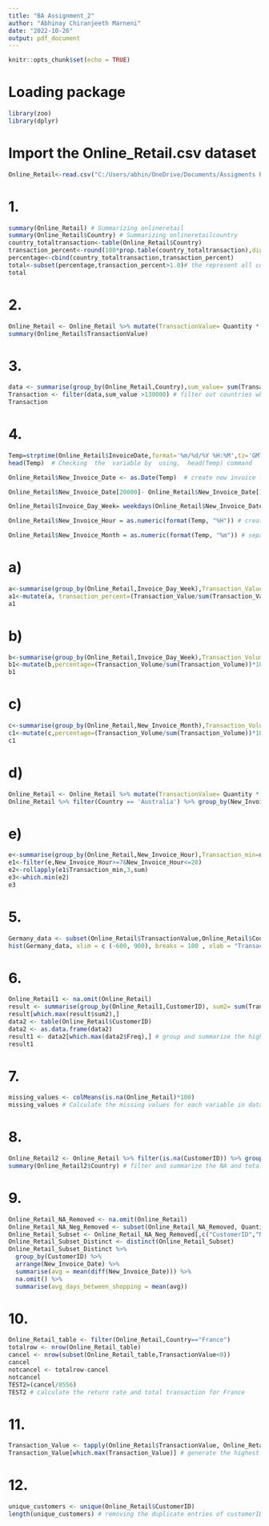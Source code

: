 ---
title: "BA Assignment_2"
author: "Abhinay Chiranjeeth Marneni"
date: "2022-10-26"
output: pdf_document
---

```{r setup, include=FALSE}
knitr::opts_chunk$set(echo = TRUE)
```

# Loading package
```{r}
library(zoo)
library(dplyr)
```

# Import the Online_Retail.csv dataset
```{r}
Online_Retail<-read.csv("C:/Users/abhin/OneDrive/Documents/Assigments Buss 1sem/BA/Ass2/Online_Retail.csv")
```

# 1.

```{r}
summary(Online_Retail) # Summarizing onlineretail
summary(Online_Retail$Country) # Summarizing onlineretailcountry
country_totaltransaction<-table(Online_Retail$Country) 
transaction_percent<-round(100*prop.table(country_totaltransaction),digits = 2)
percentage<-cbind(country_totaltransaction,transaction_percent)
total<-subset(percentage,transaction_percent>1.0)# the represent all countries less than 1% value of total transactions
total  

```

# 2. 
```{r}
Online_Retail <- Online_Retail %>% mutate(TransactionValue= Quantity * UnitPrice) 
summary(Online_Retail$TransactionValue)
```

# 3.
```{r}
data <- summarise(group_by(Online_Retail,Country),sum_value= sum(TransactionValue)) # group the transactionvalue by country
Transaction <- filter(data,sum_value >130000) # filter out countries which spend less than 130000
Transaction 
```

# 4.

```{r}
Temp=strptime(Online_Retail$InvoiceDate,format='%m/%d/%Y %H:%M',tz='GMT') # read  temporary data varaiables from dataset
head(Temp)  # Checking  the  variable by  using,  head(Temp) command

```

```{r}
Online_Retail$New_Invoice_Date <- as.Date(Temp)  # create new invoice for date
```

```{r}
Online_Retail$New_Invoice_Date[20000]- Online_Retail$New_Invoice_Date[10] 
```
```{r}
Online_Retail$Invoice_Day_Week= weekdays(Online_Retail$New_Invoice_Date) # converting new invoice date to new invoice week
```

```{r}
Online_Retail$New_Invoice_Hour = as.numeric(format(Temp, "%H")) # create new invoice hours 
```

```{r}
Online_Retail$New_Invoice_Month = as.numeric(format(Temp, "%m")) # separate months as numeric variable
```
# a)
```{r}
a<-summarise(group_by(Online_Retail,Invoice_Day_Week),Transaction_Value=n_distinct(InvoiceNo))
a1<-mutate(a, transaction_percent=(Transaction_Value/sum(Transaction_Value))*100)
a1
```
# b)
```{r}
b<-summarise(group_by(Online_Retail,Invoice_Day_Week),Transaction_Volume=sum(TransactionValue))
b1<-mutate(b,percentage=(Transaction_Volume/sum(Transaction_Volume))*100)
b1
```
# c)
```{r}
c<-summarise(group_by(Online_Retail,New_Invoice_Month),Transaction_Volume=sum(TransactionValue))
c1<-mutate(c,percentage=(Transaction_Volume/sum(Transaction_Volume))*100)
c1
```
# d)
```{r}
Online_Retail <- Online_Retail %>% mutate(TransactionValue= Quantity * UnitPrice)
Online_Retail %>% filter(Country == 'Australia') %>% group_by(New_Invoice_Date) %>% summarise(max=max(TransactionValue))
```
# e)
```{r}
e<-summarise(group_by(Online_Retail,New_Invoice_Hour),Transaction_min=n_distinct(InvoiceNo))
e1<-filter(e,New_Invoice_Hour>=7&New_Invoice_Hour<=20)
e2<-rollapply(e1$Transaction_min,3,sum)
e3<-which.min(e2)
e3
```

# 5.   
```{r}
Germany_data <- subset(Online_Retail$TransactionValue,Online_Retail$Country == "Germany")
hist(Germany_data, xlim = c (-600, 900), breaks = 100 , xlab = "Transaction Values of Germany", main = "Germany") # creating the plot for histogram of transaction values from Germany 
```

# 6. 
```{r}
Online_Retail1 <- na.omit(Online_Retail)
result <- summarise(group_by(Online_Retail1,CustomerID), sum2= sum(TransactionValue))
result[which.max(result$sum2),]
data2 <- table(Online_Retail$CustomerID)
data2 <- as.data.frame(data2)
result1 <- data2[which.max(data2$Freq),] # group and summarize the highest transactions of coustmer 
result1
```

# 7. 
```{r}
missing_values <- colMeans(is.na(Online_Retail)*100)
missing_values # Calculate the missing values for each variable in dataset
```

# 8.
```{r}
Online_Retail2 <- Online_Retail %>% filter(is.na(CustomerID)) %>% group_by(Country)
summary(Online_Retail2$Country) # filter and summarize the NA and total values of dataset
```
# 9.
```{r}
Online_Retail_NA_Removed <- na.omit(Online_Retail)
Online_Retail_NA_Neg_Removed <- subset(Online_Retail_NA_Removed, Quantity > 0)
Online_Retail_Subset <- Online_Retail_NA_Neg_Removed[,c("CustomerID","New_Invoice_Date")]
Online_Retail_Subset_Distinct <- distinct(Online_Retail_Subset)
Online_Retail_Subset_Distinct %>%
  group_by(CustomerID) %>%
  arrange(New_Invoice_Date) %>%
  summarise(avg = mean(diff(New_Invoice_Date))) %>%
  na.omit() %>%
  summarise(avg_days_between_shopping = mean(avg))
```
# 10.
```{r}
Online_Retail_table <- filter(Online_Retail,Country=="France")
totalrow <- nrow(Online_Retail_table)
cancel <- nrow(subset(Online_Retail_table,TransactionValue<0))
cancel
notcancel <- totalrow-cancel 
notcancel
TEST2=(cancel/8556)
TEST2 # calculate the return rate and total transaction for France
```

# 11.
```{r}
Transaction_Value <- tapply(Online_Retail$TransactionValue, Online_Retail$StockCode  , sum) 
Transaction_Value[which.max(Transaction_Value)] # generate the highest revenue for retailer products
```

# 12.
```{r}
unique_customers <- unique(Online_Retail$CustomerID)
length(unique_customers) # removing the duplicate entries of customerID
```

